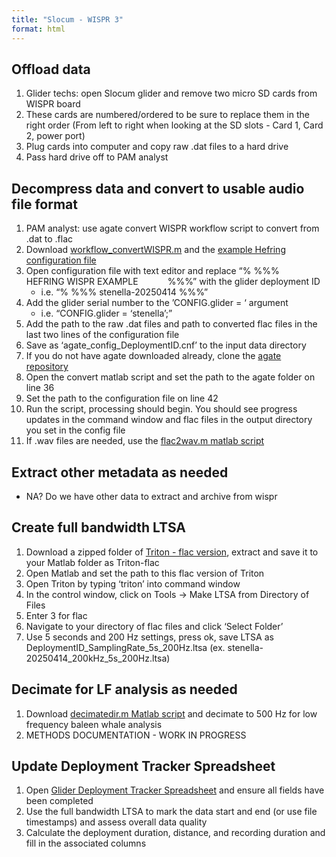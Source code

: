 ```yaml
---
title: "Slocum - WISPR 3"
format: html
---
```


## Offload data

1.  Glider techs: open Slocum glider and remove two micro SD cards from WISPR board
2.  These cards are numbered/ordered to be sure to replace them in the right order (From left to right when looking at the SD slots - Card 1, Card 2, power port)
3.  Plug cards into computer and copy raw .dat files to a hard drive
4.  Pass hard drive off to PAM analyst 

## Decompress data and convert to usable audio file format

1.  PAM analyst: use agate convert WISPR workflow script to convert from .dat to .flac
2.  Download [workflow_convertWISPR.m](https://github.com/sfregosi/agate/blob/c07366e646cf799da088086068062dce681352c3/agate/example_workflows/workflow_convertWISPR.m) and the [example Hefring configuration file](https://github.com/sfregosi/agate/blob/c07366e646cf799da088086068062dce681352c3/agate/settings/agate_config_hefring.cnf) 
3.  Open configuration file with text editor and replace “% %%%     HEFRING WISPR EXAMPLE            %%%” with the glider deployment ID
    -   i.e. “% %%% stenella-20250414 %%%”
4.  Add the glider serial number to the ‘CONFIG.glider = ‘ argument
    -   i.e. “CONFIG.glider = ‘stenella’;”
5.  Add the path to the raw .dat files and path to converted flac files in the last two lines of the configuration file
6.  Save as ‘agate_config_DeploymentID.cnf’ to the input data directory
7.  If you do not have agate downloaded already, clone the [agate repository](https://github.com/sfregosi/agate) 
8.  Open the convert matlab script and set the path to the agate folder on line 36
9.  Set the path to the configuration file on line 42
10. Run the script, processing should begin. You should see progress updates in the command window and flac files in the output directory you set in the config file
11. If .wav files are needed, use the [flac2wav.m matlab script](https://github.com/sfregosi/myUtils/blob/main/flac2wav.m) 

## Extract other metadata as needed

-   NA? Do we have other data to extract and archive from wispr

## Create full bandwidth LTSA

1.  Download a zipped folder of [Triton - flac version](https://github.com/sfregosi/Triton), extract and save it to your Matlab folder as Triton-flac
2.  Open Matlab and set the path to this flac version of Triton
3.  Open Triton by typing ‘triton’ into command window
4.  In the control window, click on Tools -\> Make LTSA from Directory of Files 
5.  Enter 3 for flac
6.  Navigate to your directory of flac files and click ‘Select Folder’
7.  Use 5 seconds and 200 Hz settings, press ok, save LTSA as DeploymentID_SamplingRate_5s_200Hz.ltsa (ex. stenella-20250414_200kHz_5s_200Hz.ltsa)

## Decimate for LF analysis as needed

1.  Download [decimatedir.m Matlab script](https://github.com/sfregosi/myUtils/blob/37085e24b57cd9c35bb8d1542f7ad4b779ec95f2/dataProcessing/downsampling/decimateDir.m) and decimate to 500 Hz for low frequency baleen whale analysis 
2.  METHODS DOCUMENTATION - WORK IN PROGRESS

## Update Deployment Tracker Spreadsheet

1.  Open [Glider Deployment Tracker Spreadsheet](https://docs.google.com/spreadsheets/d/1MzLF2bmLcWy9u6glj3hu6Q1DINr5-NeJPCuBQgy-LZU/edit?gid=0#gid=0) and ensure all fields have been completed
2.  Use the full bandwidth LTSA to mark the data start and end (or use file timestamps) and assess overall data quality 
3.  Calculate the deployment duration, distance, and recording duration and fill in the associated columns 
